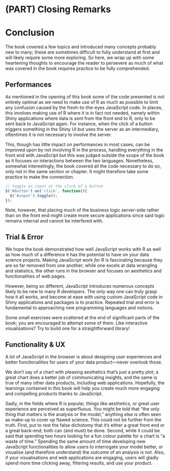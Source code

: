 # (PART) Closing Remarks {-}

# Conclusion {#conclusion}

The book covered a few topics and introduced many concepts probably new to many; these are sometimes difficult to fully understand at first and will likely require some more exploring. So here, we wrap up with some heartening thoughts to encourage the reader to persevere as much of what was covered in the book requires practice to be fully comprehended.

## Performances {#conclusion-performances}

As mentioned in the opening of this book some of the code presented is not entirely optimal as we need to make use of R as much as possible to limit any confusion caused by the fresh-to-the-eyes JavaScript code. In places, this involves making use of R where it is in fact not needed, namely within Shiny applications where data is sent from the front end to R, only to be sent back to JavaScript again. For instance, when the click of a button triggers something in the Shiny UI but uses the server as an intermediary, oftentimes it is not necessary to involve the server.

This, though has little impact on performances in most cases, can be improved upon by not involving R in the process, handling everything in the front end with JavaScript but this was judged outside the scope of the book as it focuses on interactions between the two languages. Nonetheless, somewhat interestingly, the book covered all the code necessary to do so, only not in the same section or chapter. It might therefore take some practice to make the connection.

```js
// toggle an input at the click of a button
$('#button').on('click', function(){
  $('#input').toggle();
});
```

Note, however, that placing much of the business logic server-side rather than on the front end might create more secure applications since said logic remains internal and cannot be interfered with.

## Trial & Error {#conclusion-trial-and-error}

We hope the book demonstrated how well JavaScript works with R as well as how much of a difference it has the potential to have on your data science projects. Making JavaScript work _for R_ is fascinating because they are so far removed from one another; while one excels at data wrangling and statistics, the other runs in the browser and focuses on aesthetics and functionalities of web pages. 

However, being so different, JavaScript introduces numerous concepts likely to be new to many R developers. The only way one can truly grasp how it all works, and become at ease with using custom JavaScript code in Shiny applications and packages is to practice. Repeated trial and error is fundamental to approaching new programming languages and notions. 

Some small exercises were scattered at the end of significant parts of the book; you are encouraged to attempt some of them. Like interactive visualisations? Try to build one for a straightforward library!

## Functionality & UX {#conclusion-ux}

A lot of JavaScript in the browser is about designing user experiences and better functionalities for users of your data product---never overlook those. 

We don't say of a chart with pleasing aesthetics that's just a pretty plot; a great chart does a better job of communicating insights, and the same is true of many other data products, including web applications. Hopefully, the learnings contained in this book will help you create much more engaging and compelling products thanks to JavaScript.

Sadly, in the fields where R is popular, things like aesthetics, or great user experience are perceived as superfluous. You might be told that "the only thing that matters is the analysis or the model," anything else is often seen as make-up to cover up flawed science. This could not be further from the truth. First, put to rest the false dichotomy that it's either a great front end or a great back-end; both can (and must) be done. Second, while it could be said that spending two hours looking for a fun colour palette for a chart is "a waste of time." Spending the same amount of time developing new JavaScript functionalities to allow users to interrogate your model better, or visualise (and therefore understand) the outcome of an analysis is not. Also, if your visualisations and web applications are engaging, users will gladly spend more time clicking away, filtering results, and use your product.
